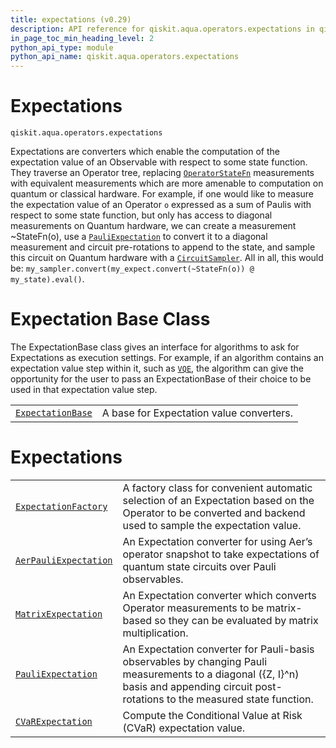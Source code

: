 ```yaml
---
title: expectations (v0.29)
description: API reference for qiskit.aqua.operators.expectations in qiskit v0.29
in_page_toc_min_heading_level: 2
python_api_type: module
python_api_name: qiskit.aqua.operators.expectations
---
```


<span id="module-qiskit.aqua.operators.expectations" />

<span id="qiskit-aqua-operators-expectations" />

<span id="expectations-qiskit-aqua-operators-expectations" />

# Expectations

`qiskit.aqua.operators.expectations`

Expectations are converters which enable the computation of the expectation value of an Observable with respect to some state function. They traverse an Operator tree, replacing [`OperatorStateFn`](qiskit.aqua.operators.state_fns.OperatorStateFn "qiskit.aqua.operators.state_fns.OperatorStateFn") measurements with equivalent measurements which are more amenable to computation on quantum or classical hardware. For example, if one would like to measure the expectation value of an Operator `o` expressed as a sum of Paulis with respect to some state function, but only has access to diagonal measurements on Quantum hardware, we can create a measurement \~StateFn(o), use a [`PauliExpectation`](qiskit.aqua.operators.expectations.PauliExpectation "qiskit.aqua.operators.expectations.PauliExpectation") to convert it to a diagonal measurement and circuit pre-rotations to append to the state, and sample this circuit on Quantum hardware with a [`CircuitSampler`](qiskit.aqua.operators.converters.CircuitSampler "qiskit.aqua.operators.converters.CircuitSampler"). All in all, this would be: `my_sampler.convert(my_expect.convert(~StateFn(o)) @ my_state).eval()`.

# Expectation Base Class

The ExpectationBase class gives an interface for algorithms to ask for Expectations as execution settings. For example, if an algorithm contains an expectation value step within it, such as [`VQE`](qiskit.aqua.algorithms.VQE "qiskit.aqua.algorithms.VQE"), the algorithm can give the opportunity for the user to pass an ExpectationBase of their choice to be used in that expectation value step.

|                                                                                                                              |                                          |
| ---------------------------------------------------------------------------------------------------------------------------- | ---------------------------------------- |
| [`ExpectationBase`](qiskit.aqua.operators.expectations.ExpectationBase "qiskit.aqua.operators.expectations.ExpectationBase") | A base for Expectation value converters. |

# Expectations

|                                                                                                                                          |                                                                                                                                                                                          |
| ---------------------------------------------------------------------------------------------------------------------------------------- | ---------------------------------------------------------------------------------------------------------------------------------------------------------------------------------------- |
| [`ExpectationFactory`](qiskit.aqua.operators.expectations.ExpectationFactory "qiskit.aqua.operators.expectations.ExpectationFactory")    | A factory class for convenient automatic selection of an Expectation based on the Operator to be converted and backend used to sample the expectation value.                             |
| [`AerPauliExpectation`](qiskit.aqua.operators.expectations.AerPauliExpectation "qiskit.aqua.operators.expectations.AerPauliExpectation") | An Expectation converter for using Aer’s operator snapshot to take expectations of quantum state circuits over Pauli observables.                                                        |
| [`MatrixExpectation`](qiskit.aqua.operators.expectations.MatrixExpectation "qiskit.aqua.operators.expectations.MatrixExpectation")       | An Expectation converter which converts Operator measurements to be matrix-based so they can be evaluated by matrix multiplication.                                                      |
| [`PauliExpectation`](qiskit.aqua.operators.expectations.PauliExpectation "qiskit.aqua.operators.expectations.PauliExpectation")          | An Expectation converter for Pauli-basis observables by changing Pauli measurements to a diagonal (\{Z, I}^n) basis and appending circuit post-rotations to the measured state function. |
| [`CVaRExpectation`](qiskit.aqua.operators.expectations.CVaRExpectation "qiskit.aqua.operators.expectations.CVaRExpectation")             | Compute the Conditional Value at Risk (CVaR) expectation value.                                                                                                                          |


